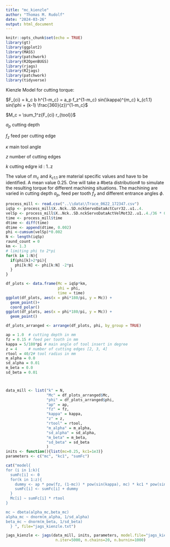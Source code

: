 ```yaml
---
title: "mc_kienzle"
author: "Thomas M. Rudolf"
date: "2024-03-26"
output: html_document
---
```


```r
knitr::opts_chunk$set(echo = TRUE)
library(gt)
library(ggplot2)
library(MASS)
library(patchwork)
library(R2OpenBUGS)
library(rjags)
library(R2jags)
library(patchwork)
library(tidyverse)
```

Kienzle Model for cutting torque:

$F_{ci} = k_c b h^{1-m_c} = a_p f_z^{1-m_c} sin(\kappa)^{m_c} k_{c1.1} sin(\phi + (k-1) \frac{360}{z})^{1-m_c}$

$M_c = \sum_1^z{F_{ci} r_{tool}}$



$a_p$ cutting depth

$f_z$ feed per cutting edge

$\kappa$ main tool angle

$z$ number of cutting edges

$k$ cutting edgre id : 1..z

The value of $m_c$ and $k_{c1.1}$ are material specific values and have to be identified. A mean value 0.25. One will take a #beta distribution# to simulate the resulting torque for different machining situations. The machining are varied in cutting depth $a_p$, feed per tooth $f_z$ and different entrance angles $\phi$.



```r
process_mill <- read.csv("..\\data\\Trace_0622_172347.csv")
iqSp <- process_mill$X..Nck..SD.nckServoDataActCurr32..u1..4.
velSp <- process_mill$X..Nck..SD.nckServoDataActVelMot32..u1..4./36 * 0.1047198 # rad/s
time <- process_mill$time
dtime <- diff(time)
dtime <- append(dtime, 0.002)
phi <-cumsum(velSp)*0.002
N <- length(iqSp)
raund_count = 0
km <- 1.3
# limiting phi to 2*pi
for(k in 1:N){
  if(phi[k]>2*pi){
    phi[k:N] <- phi[k:N] -2*pi
  }
}
```

```r
df_plots <- data.frame(Mc = iqSp*km,
                       phi = phi, 
                       time = time)
ggplot(df_plots, aes(x = phi*180/pi, y = Mc)) + 
  geom_point()+
  coord_polar()
ggplot(df_plots, aes(x = phi*180/pi, y = Mc)) + 
  geom_point()

df_plots_arranged <- arrange(df_plots, phi, by_group = TRUE)
```


```r
ap = 1.0  # cutting depth in mm
fz = 0.15 # feed per tooth in mm
kappa = 5/180*pi # main angle of tool insert in degree
z = 4     # number of cutting edges [2, 3, 4]
rtool = 40/2# tool radius in mm
m_alpha = 0.0 
sd_alpha = 0.01
m_beta = 0.0 
sd_beta = 0.01



data_mill <- list("k" = N, 
                  "Mc" = df_plots_arranged$Mc,
                  "phi" = df_plots_arranged$phi, 
                  "ap" = ap, 
                  "fz" = fz, 
                  "kappa" = kappa, 
                  "z" = z,
                  "rtool" = rtool, 
                  "m_alpha" = m_alpha, 
                  "sd_alpha" = sd_alpha, 
                  "m_beta" = m_beta, 
                  "sd_beta" = sd_beta 
                  )
inits <- function(){list(mc=0.25, kc1=1e3)}
parameters <- c("mc", "kc1", "sumFc")

```

```r
cat("model{
for (i in 1:k){
  sumFc[i] <- 0
  for(k in 1:z){
    dummy <- ap * pow(fz, (1-mc)) * pow(sin(kappa), mc) * kc1 * pow(sin(phi[i] + (k-1)*2*pi/z), (1-mc))
    sumFc[i] <- sumFc[i] + dummy
  }
  Mc[i] ~ sumFc[i] * rtool
}

mc ~ dbeta(alpha_mc,beta_mc)
alpha_mc ~ dnorm(m_alpha, 1/sd_alpha)
beta_mc ~ dnorm(m_beta, 1/sd_beta)
  } ", file="jags_kienzle.txt")

```


```r
jags_kienzle <- jags(data_mill, inits, parameters, model.file="jags_kienzle.txt", 
                      n.iter=5000, n.chains=20, n.burnin=1000)
```

